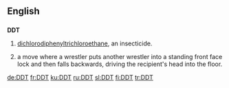 ==English==

==={{initialism}}===
'''DDT'''

# [[dichlorodiphenyltrichloroethane]], an insecticide.
# {{context|professional wrestling}} a move where a wrestler puts another wrestler into a standing front face lock and then falls backwards, driving the recipient's head into the floor.
[[de:DDT]]
[[fr:DDT]]
[[ku:DDT]]
[[ru:DDT]]
[[sl:DDT]]
[[fi:DDT]]
[[tr:DDT]]